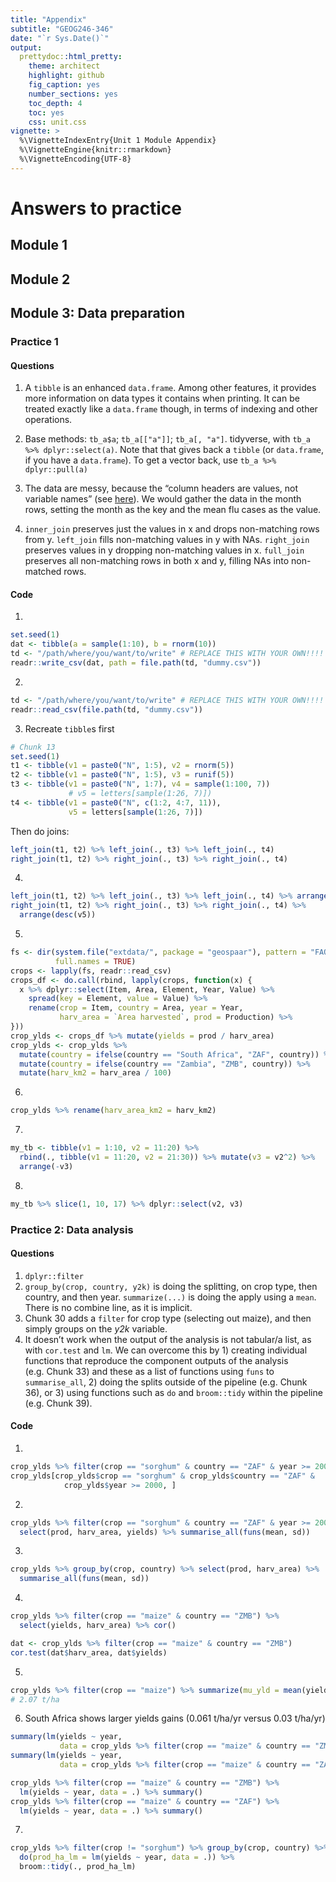 ```yaml
---
title: "Appendix"
subtitle: "GEOG246-346"
date: "`r Sys.Date()`"
output:
  prettydoc::html_pretty:
    theme: architect
    highlight: github
    fig_caption: yes
    number_sections: yes
    toc_depth: 4
    toc: yes
    css: unit.css
vignette: >
  %\VignetteIndexEntry{Unit 1 Module Appendix}
  %\VignetteEngine{knitr::rmarkdown}
  %\VignetteEncoding{UTF-8}
---
```



# Answers to practice
## Module 1

## Module 2

## Module 3: Data preparation
### Practice 1
#### Questions
1. A `tibble` is an enhanced `data.frame`. Among other features, it provides more information on data types it contains when printing. It can be treated exactly like a `data.frame` though, in terms of indexing and other operations. 

2. Base methods: `tb_a$a`; `tb_a[["a"]]`; `tb_a[, "a"]`. tidyverse, with `tb_a %>% dplyr::select(a)`. Note that that gives back a `tibble` (or `data.frame`, if you have a `data.frame`). To get a vector back, use `tb_a %>% dplyr::pull(a)` 

3. The data are messy, because the "column headers are values, not variable names" (see [here](https://cran.r-project.org/web/packages/tidyr/vignettes/tidy-data.html)). We would gather the data in the month rows, setting the month as the key and the mean flu cases as the value. 

4. `inner_join` preserves just the values in x and drops non-matching rows from y. `left_join` fills non-matching values in y with NAs. `right_join` preserves values in y dropping non-matching values in x. `full_join` preserves all non-matching rows in both x and y, filling NAs into non-matched rows. 

#### Code
1. 
```r
set.seed(1)
dat <- tibble(a = sample(1:10), b = rnorm(10))
td <- "/path/where/you/want/to/write" # REPLACE THIS WITH YOUR OWN!!!!
readr::write_csv(dat, path = file.path(td, "dummy.csv"))
```

2. 
```r
td <- "/path/where/you/want/to/write" # REPLACE THIS WITH YOUR OWN!!!!
readr::read_csv(file.path(td, "dummy.csv"))
```

3. Recreate `tibble`s first
```r
# Chunk 13
set.seed(1)
t1 <- tibble(v1 = paste0("N", 1:5), v2 = rnorm(5))
t2 <- tibble(v1 = paste0("N", 1:5), v3 = runif(5))
t3 <- tibble(v1 = paste0("N", 1:7), v4 = sample(1:100, 7))
             # v5 = letters[sample(1:26, 7)])
t4 <- tibble(v1 = paste0("N", c(1:2, 4:7, 11)), 
             v5 = letters[sample(1:26, 7)])
```

Then do joins:
```r
left_join(t1, t2) %>% left_join(., t3) %>% left_join(., t4)
right_join(t1, t2) %>% right_join(., t3) %>% right_join(., t4)
```

4. 
```r
left_join(t1, t2) %>% left_join(., t3) %>% left_join(., t4) %>% arrange(v5)
right_join(t1, t2) %>% right_join(., t3) %>% right_join(., t4) %>% 
  arrange(desc(v5))
```

5.
```r
fs <- dir(system.file("extdata/", package = "geospaar"), pattern = "FAOSTAT", 
          full.names = TRUE)
crops <- lapply(fs, readr::read_csv)
crops_df <- do.call(rbind, lapply(crops, function(x) {
  x %>% dplyr::select(Item, Area, Element, Year, Value) %>% 
    spread(key = Element, value = Value) %>% 
    rename(crop = Item, country = Area, year = Year, 
           harv_area = `Area harvested`, prod = Production) %>% 
}))
crop_ylds <- crops_df %>% mutate(yields = prod / harv_area)
crop_ylds <- crop_ylds %>%     
  mutate(country = ifelse(country == "South Africa", "ZAF", country)) %>%  
  mutate(country = ifelse(country == "Zambia", "ZMB", country)) %>% 
  mutate(harv_km2 = harv_area / 100)
```

6. 
```r
crop_ylds %>% rename(harv_area_km2 = harv_km2)
```

7. 
```r
my_tb <- tibble(v1 = 1:10, v2 = 11:20) %>% 
  rbind(., tibble(v1 = 11:20, v2 = 21:30)) %>% mutate(v3 = v2^2) %>% 
  arrange(-v3)
```

8.
```r
my_tb %>% slice(1, 10, 17) %>% dplyr::select(v2, v3)
```

### Practice 2: Data analysis
#### Questions
1. `dplyr::filter`
2. `group_by(crop, country, y2k)` is doing the splitting, on crop type, then country, and then year. `summarize(...)` is doing the apply using a `mean`. There is no combine line, as it is implicit. 
3. Chunk 30 adds a `filter` for crop type (selecting out maize), and then simply groups on the *y2k* variable. 
4. It doesn't work when the output of the analysis is not tabular/a list, as with `cor.test` and `lm`.  We can overcome this by 1) creating individual functions that reproduce the component outputs of the analysis (e.g. Chunk 33) and these as a list of functions using `funs` to `summarise_all`, 2) doing the splits outside of the pipeline (e.g. Chunk 36), or 3) using functions such as `do` and `broom::tidy` within the pipeline (e.g. Chunk 39). 

#### Code
1. 
```r
crop_ylds %>% filter(crop == "sorghum" & country == "ZAF" & year >= 2000)
crop_ylds[crop_ylds$crop == "sorghum" & crop_ylds$country == "ZAF" & 
            crop_ylds$year >= 2000, ]
```

2. 
```r
crop_ylds %>% filter(crop == "sorghum" & country == "ZAF" & year >= 2000) %>% 
  select(prod, harv_area, yields) %>% summarise_all(funs(mean, sd))
```

3. 
```r
crop_ylds %>% group_by(crop, country) %>% select(prod, harv_area) %>%
  summarise_all(funs(mean, sd))
```

4. 
```r
crop_ylds %>% filter(crop == "maize" & country == "ZMB") %>% 
  select(yields, harv_area) %>% cor()

dat <- crop_ylds %>% filter(crop == "maize" & country == "ZMB")
cor.test(dat$harv_area, dat$yields)
```

5. 
```r
crop_ylds %>% filter(crop == "maize") %>% summarize(mu_yld = mean(yields))
# 2.07 t/ha
```

6. South Africa shows larger yields gains (0.061 t/ha/yr versus 0.03 t/ha/yr)
```r
summary(lm(yields ~ year, 
           data = crop_ylds %>% filter(crop == "maize" & country == "ZMB")))
summary(lm(yields ~ year, 
           data = crop_ylds %>% filter(crop == "maize" & country == "ZAF")))

crop_ylds %>% filter(crop == "maize" & country == "ZMB") %>% 
  lm(yields ~ year, data = .) %>% summary() 
crop_ylds %>% filter(crop == "maize" & country == "ZAF") %>% 
  lm(yields ~ year, data = .) %>% summary()
```

7. 
```r
crop_ylds %>% filter(crop != "sorghum") %>% group_by(crop, country) %>% 
  do(prod_ha_lm = lm(yields ~ year, data = .)) %>% 
  broom::tidy(., prod_ha_lm)
```


